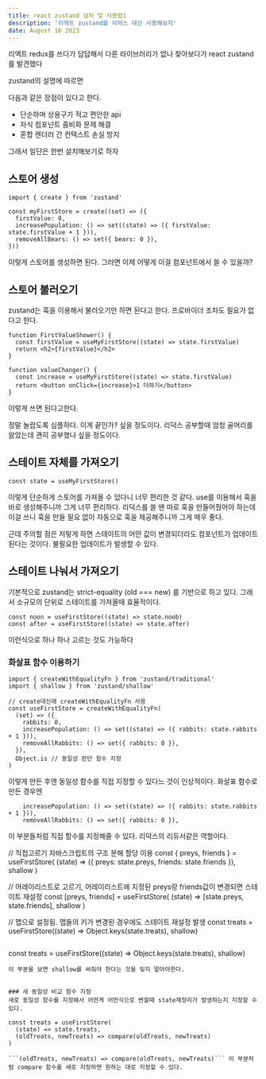 ```yaml
---
title: react zustand 설치 및 사용법1
description: '리액트 zustand를 리덕스 대신 사용해보자'
date: August 16 2023
---
```



리액트 redux를 쓰다가 답답해서 다른 라이브러리가 없나 찾아보다가 react zustand를 발견했다

zustand의 설명에 따르면 

다음과 같은 장점이 있다고 한다.

+ 단순하며 상용구가 적고 편안한 api
+ 자식 컴포넌트 좀비화 문제 해결
+ 혼합 렌더러 간 컨텍스트 손실 방지

그래서 일단은 한번 설치해보기로 하자

## 스토어 생성
```
import { create } from 'zustand'

const myFirstStore = create((set) => ({
  firstValue: 0,
  increasePopulation: () => set((state) => ({ firstValue: state.firstValue + 1 })),
  removeAllBears: () => set({ bears: 0 }),
}))
```

이렇게 스토어를 생성하면 된다. 그러면 이제 어떻게 이걸 컴포넌트에서 쓸 수 있을까?

## 스토어 불러오기

zustand는 훅을 이용해서 불러오기만 하면 된다고 한다. 프로바이더 조차도 필요가 없다고 한다.
```
function FirstValueShower() {
  const firstValue = useMyFirstStore((state) => state.firstValue)
  return <h2>{firstValue}</h2>
}

function valueChanger() {
  const increase = useMyFirstStore((state) => state.firstValue)
  return <button onClick={increase}>1 더하기</button>
}
```

이렇게 쓰면 된다고한다.

정말 놀랍도록 심플하다. 이게 끝인가? 싶을 정도이다. 리덕스 공부할때 엄청 골머리를 앓았는데 괜히 공부했나 싶을 정도이다.


## 스테이트 자체를 가져오기
```
const state = useMyFirstStore()
```

이렇게 단순하게 스토어를 가져올 수 있다니 너무 편리한 것 같다. use를 이용해서 훅을 바로 생성해주니까 그게 너무 편리하다.
리덕스를 쓸 땐 따로 훅을 만들어줬어야 하는데 이걸 쓰니 훅을 만들 필요 없이 자동으로 훅을 제공해주니까 그게 매우 좋다.

근데 주의할 점은 저렇게 하면 스테이트의 어떤 값이 변경되더라도 컴포넌트가 업데이트 된다는 것이다. 불필요한 업데이트가 발생할 수 있다.



## 스테이트 나눠서 가져오기

기본적으로 zustand는 strict-equality (old === new) 를 기반으로 하고 있다. 그래서 소규모의 단위로 스테이트를 가져올때 효율적이다.
```
const noon = useFirstStore((state) => state.noob)
const after = useFirstStore((state) => state.after)
```
이런식으로 하나 하나 고르는 것도 가능하다

### 화살표 함수 이용하기
```
import { createWithEqualityFn } from 'zustand/traditional'
import { shallow } from 'zustand/shallow'

// create대신에 createWithEqualityFn 사용
const useFirstStore = createWithEqualityFn(
  (set) => ({
    rabbits: 0,
    increasePopulation: () => set((state) => ({ rabbits: state.rabbits + 1 })),
    removeAllRabbits: () => set({ rabbits: 0 }),
  }),
  Object.is // 동일성 판단 함수 지정
)
```
이렇게 만든 후엔 동일성 함수를 직접 지정할 수 있다느 것이 인상적이다. 화살표 함수로 만든 경우엔     
```
    increasePopulation: () => set((state) => ({ rabbits: state.rabbits + 1 })),
    removeAllRabbits: () => set({ rabbits: 0 }),
```
이 부분들처럼 직접 함수를 지정해줄 수 있다. 리덕스의 리듀서같은 역할이다.

// 직접고르기 자바스크립트의 구조 분해 할당 이용
const { preys, friends } = useFirstStore(
  (state) => ({ preys: state.preys, friends: state.friends }),
  shallow
)

// 어레이리스트로 고르기, 어레이리스트에 지정된 preys랑 friends값이 변경되면 스테이트 재설정
const [preys, friends] = useFirstStore(
  (state) => [state.preys, state.friends],
  shallow
)

// 맵으로 설정됨. 맵들의 키가 변경된 경우에도 스테이트 재설정 발생
const treats = useFirstStore((state) => Object.keys(state.treats), shallow)
```
```
const treats = useFirstStore((state) => Object.keys(state.treats), shallow)
```
이 부분을 보면 shallow를 써줘야 한다는 것을 잊지 말아야한다.


### 새 동일성 비교 함수 지정
새로 동일성 함수를 지정해서 어떤게 어떤식으로 변할때 state재정리가 발생하는지 지정할 수 있다.

const treats = useFirstStore(
  (state) => state.treats,
  (oldTreats, newTreats) => compare(oldTreats, newTreats)
)

```(oldTreats, newTreats) => compare(oldTreats, newTreats)``` 이 부분처럼 compare 함수를 새로 지정하면 원하는 대로 지정할 수 있다.

